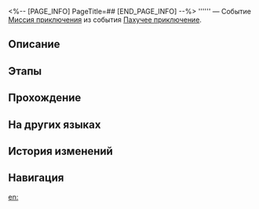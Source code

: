 <%-- [PAGE_INFO]
PageTitle=##
[END_PAGE_INFO] --%>
{{Дополнить|Диалоги.}}
{{Миссия Инфобокс
|id              = 8016304
|Название        = 
|Изображение     = Миссия .png
|Тип             = Миссия приключения
|Событие         = Пахучее приключение
|Глава           = 
|Условия         = Завершена [[Миссия приключения]] «[[Пахучее приключение]]»
|Персонажи       = Первопроходец
|СтартЛокация    = [[Космическая станция «Герта»]] — [[Базовая зона]]
|Мир             = Космическая станция «Герта»
|Предыдущая      = Пахучее приключение
|Следующая       = 
|Награды         = 
}}
'''''' — Событие [[Миссия приключения]] из события [[Пахучее приключение]].

==Описание==
{{Описание|<!--официальное описание из Перекрёстка судеб-->}}

==Этапы==


==Прохождение==
{{Дополнить}}

{{Диалог Конец}}

==На других языках==
{{На других языках
|en   = 
|zhs  = 
|zht  = 
|ja   = 
|ko   = 
|es   = 
|fr   = 
|ru   = 
|th   = 
|vi   = 
|de   = 
|id   = 
|pt   = 
}}

==История изменений==
{{История изменений|3.5}}

==Навигация==
{{Миссия приключения Навбокс|Глава }}

[[en:]]
